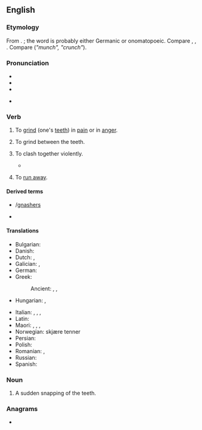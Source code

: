 ==English==
{{was wotd|2007|March|18}}

===Etymology===
From {{inh|en|enm|gnasten}}. {{unknown|en|title=Origin unknown}}; the word is probably either Germanic or onomatopoeic. Compare {{cog|non|gnastan}}, {{cog|de|knirschen}}, {{cog|nds-de|gnirschen|gnirschen, gnörschen|gnash}}. Compare {{cog|da|gnaske}} (''"munch", "crunch"'').

===Pronunciation===
* {{IPA|en|/næʃ/}}
* {{audio|en|en-us-gnash.ogg|Audio (US)}}
* {{rhymes|en|æʃ|s=1}}

* {{homophones|en|Nash}}

===Verb===
{{en-verb}}

# {{lb|en|transitive}} To [[grind]] (one's [[teeth]]) in [[pain]] or in [[anger]].
#: {{ux|en|'''gnashing''' your teeth}}
# {{lb|en|transitive}} To grind between the teeth.
#: {{ux|en|to '''gnash''' the air in fury}}
#: {{ux|en|The dog was '''gnashing''' a carpet}}
# {{lb|en|figurative}} To clash together violently.
#* {{quote-book|1=en|year=1887|author=H. Rider Haggard|authorlink=H. Rider Haggard|title=She: A History of Adventure|url=http://www.gutenberg.org/files/3155/3155-0.txt|passage=There they were, boiling up in snowy spouts of spray, smiting and '''gnashing''' together like the gleaming teeth of hell.}}
# {{lb|en|Geordie}} To [[run away]].

====Derived terms====
* {{l|en|gnasher}}/[[gnashers]]
* {{l|en|gnashy}}

====Translations====
{{trans-top|to grind one's teeth in pain or in anger}}
* Bulgarian: {{t|bg|скърцам със зъби|sc=Cyrl}}
* Danish: {{t+|da|skære tænder}}
* Dutch: {{t+|nl|tandenknarsen}}, {{t+|nl|knarsetanden}}
* Galician: {{t+|gl|rilar}}, {{t+|gl|rillar}}
* German: {{t+|de|knirschen}}
* Greek:
*: Ancient: {{t|grc|βρύκω}}, {{t|grc|βρύχω}}, {{t|grc|γομφιάζω}}
* Hungarian: {{t+|hu|csikorgatja a fogát}}, {{t+|hu|fogát csikorgatja}}
{{trans-mid}}
* Italian: {{t+|it|digrignare}}, {{t|it|dirugginire}}, {{t+|it|sbattere}}, {{t+|it|scuotere}}
* Latin: {{t|la|frendo}}
* Maori: {{t|mi|tetē}}, {{t|mi|tetēā}}, {{t|mi|whakatetēā}}, {{t|mi|nenē}}
* Norwegian: skjære tenner
* Persian: {{t+|fa|ساییدن|tr=sâyidan}}
* Polish: {{t+|pl|zgrzytać|impf}}
* Romanian: {{t+|ro|scrâșni }}, {{t|ro|scrâșni din dinți}}
* Russian: {{t+|ru|скрежета́ть}}
* Spanish: {{t|es|crujir de dientes}}
{{trans-bottom}}

===Noun===
{{en-noun}}

# A sudden snapping of the teeth.

===Anagrams===
* {{anagrams|en|a=aghns|Ghans|Shang|hangs}}